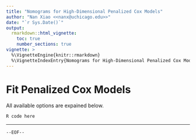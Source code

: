 ```yaml
---
title: "Nomograms for High-Dimensional Penalized Cox Models"
author: "Nan Xiao <<nanx@uchicago.edu>>"
date: "`r Sys.Date()`"
output:
  rmarkdown::html_vignette:
    toc: true
    number_sections: true
vignette: >
  %\VignetteEngine{knitr::rmarkdown}
  %\VignetteIndexEntry{Nomograms for High-Dimensional Penalized Cox Models}
---
```


# Fit Penalized Cox Models

All available options are expained below.

```r
R code here
```

<hr>

`--EOF--`
